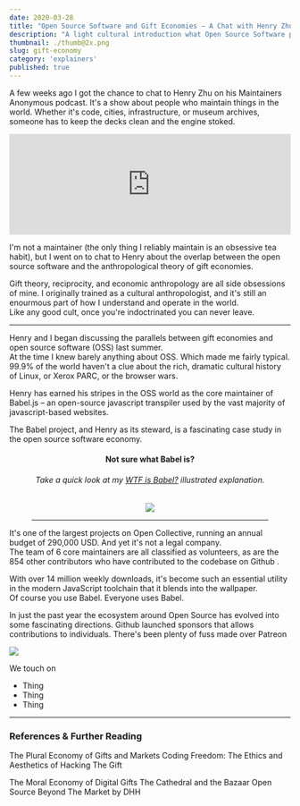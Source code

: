 ```yaml
---
date: 2020-03-28
title: "Open Source Software and Gift Economies – A Chat with Henry Zhu"
description: "A light cultural introduction what Open Source Software projects can learn from the anthropology of gift economies"
thumbnail: ./thumb@2x.png
slug: gift-economy
category: 'explainers'
published: true
---
```



<NotesContainer>

A few weeks ago I got the chance to chat to <Link to='https://twitter.com/hzoo'>Henry Zhu</Link> on his  <Link to="https://maintainersanonymous.com/">Maintainers Anonymous</Link> podcast.  It's a show about people who maintain things in the world.  Whether it's code, cities, infrastructure, or museum archives, someone has to keep the decks clean and the engine stoked.
<br />

<iframe src='https://share.transistor.fm/e/9d389287' width='100%' height='180' frameborder='0' scrolling='no' seamless='true' style='width:100%; height:180px;'></iframe>

I'm not a maintainer (the only thing I reliably maintain is an obsessive tea habit), but I went on to chat to Henry about the overlap between the <Link to="https://en.wikipedia.org/wiki/Open-source-software_movement">open source software</Link> and the anthropological theory of <Link to='https://en.wikipedia.org/wiki/Gift_economy'>gift economies</Link>.

Gift theory, reciprocity, and economic anthropology are all side obsessions of mine. I originally trained as a cultural anthropologist, and it's still an enourmous part of how I understand and operate in the world.  
Like any good cult, once you're indoctrinated you can never leave. 

---

Henry and I began discussing the parallels between gift economies and open source software (OSS) last summer.  
At the time I knew barely anything about OSS. Which made me fairly typical. 99.9% of the world haven't a clue about the rich, dramatic cultural history of Linux, or Xerox PARC, or the browser wars.

<TwoCol>

<p>Henry has earned his stripes in the OSS world as the core maintainer of <Link to="https://babeljs.io/">Babel.js</Link>  – an open-source javascript <Link to="http://illustrated.dev/compilers">transpiler</Link> used by the vast majority of javascript-based websites.  

The Babel project, and Henry as its steward, is a fascinating case study in the open source software economy.</p>

<div style="margin: 0 40px; text-align: center; ">

<h4>Not sure what Babel is?</h4>
<h6 style="text-align: center; ">Take a quick look at my <a href="./babel">WTF is Babel?</a> illustrated explanation.</h6>
<a href="./babel"><img src="./babel_crop.png" /></a>

<hr />

</div>

</TwoCol>

It's one of the <Link to='https://opencollective.com/babel'>largest projects on Open Collective</Link>, running an annual budget of 290,000 USD. And yet it's not a legal company.  
The team of 6 core maintainers are all <Link to="https://babeljs.io/en/team.html">classified as volunteers</Link>, as are the 854 other contributors who have <Link to="https://github.com/babel/babel">contributed to the codebase on Github</Link> .

With over <Link to="https://www.npmjs.com/package/@babel/core">14 million weekly downloads</Link>, it's become such an essential utility in the modern JavaScript toolchain that it blends into the wallpaper.  
Of course you use Babel. Everyone uses Babel.

In just the past year the ecosystem around Open Source has evolved into some fascinating directions. Github launched <Link to="https://github.com/sponsors/">sponsors</Link> that allows contributions to individuals.
There's been plenty of fuss made over <Link to='https://www.patreon.com/'>Patreon</Link>



![](./gift-economy.jpeg)

We touch on
* Thing
* Thing
* Thing



<ResourceBook large url='https://www.goodreads.com/book/show/201766.The_Gift' img='https://libcom.org/files/imagecache/article/images/library/9780415267496.jpg' title='The Gift' author='Marcess Mauss' description='Originally published in 1923, Marcel Mauss presented to the world a book which revolutionized our understanding of some of the basic structures of society.' />

---

### References & Further Reading

<TwoCol>

<p>
<Link to="">The Plural Economy of Gifts and Markets</Link>
<Link to="">Coding Freedom: The Ethics and Aesthetics of Hacking</Link>
<Link to="">The Gift</Link>
</p>

<p>
<Link to="">The Moral Economy of Digital Gifts</Link>
<Link to="">The Cathedral and the Bazaar</Link>
<Link to="">Open Source Beyond The Market</Link> by DHH
</p>

</TwoCol>

</NotesContainer>

